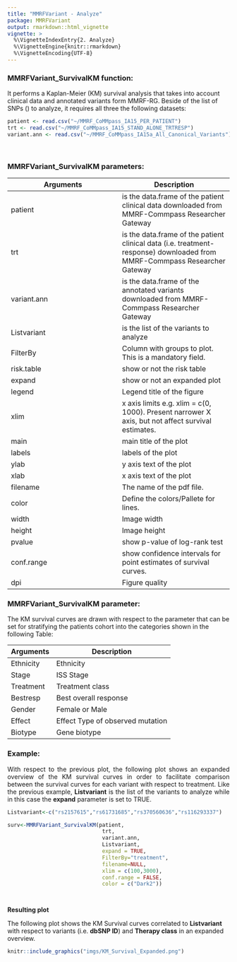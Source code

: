 ```yaml
---
title: "MMRFVariant - Analyze"
package: MMRFVariant
output: rmarkdown::html_vignette
vignette: >
  %\VignetteIndexEntry{2. Analyze}
  %\VignetteEngine{knitr::rmarkdown}
  %\VignetteEncoding{UTF-8}
---
```




### <b>MMRFVariant_SurvivalKM function:</b>

It performs a Kaplan-Meier (KM) survival analysis that takes into account clinical data and annotated variants form MMRF-RG. Beside of the list of SNPs (<ListSNPs>) to analyze, it requires all three the following datasets:<br>

```r

patient <- read.csv("~/MMRF_CoMMpass_IA15_PER_PATIENT")
trt <- read.csv("~/MMRF_CoMMpass_IA15_STAND_ALONE_TRTRESP")
variant.ann <- read.csv("~/MMRF_CoMMpass_IA15a_All_Canonical_Variants")


```
<br>
 

### <b>MMRFVariant_SurvivalKM parameters:</b>

**Arguments** | **Description**
-----|-----
patient|is the data.frame of the patient clinical data downloaded from MMRF-Commpass Researcher Gateway 
trt|is the data.frame of the patient clinical data (i.e. treatment-response) downloaded from MMRF-Commpass Researcher Gateway 
variant.ann| is the data.frame of the annotated variants downloaded from MMRF-Commpass Researcher Gateway
Listvariant| is the list of the variants to analyze
FilterBy| Column with groups to plot. This is a mandatory field.
risk.table| show or not the risk table
expand| show or not an expanded plot
legend| Legend title of the figure
xlim| x axis limits e.g. xlim = c(0, 1000). Present narrower X axis, but not affect survival estimates.
main| main title of the plot
labels| labels of the plot
ylab| y axis text of the plot
xlab| x axis text of the plot
filename| The name of the pdf file.
color| Define the colors/Pallete for lines.
width| Image width
height| Image height
pvalue| show p-value of log-rank test
conf.range|  show confidence intervals for point estimates of survival curves.
dpi| Figure quality


### <b>MMRFVariant_SurvivalKM <FilterBy> parameter:</b>

The KM survival curves are drawn with respect to the <FilterBy> parameter that can be set for stratifying the patients cohort into the categories shown in the following Table:


**Arguments** | **Description**
-----|-----
Ethnicity | Ethnicity 
Stage | ISS Stage
Treatment |  Treatment class
Bestresp |  Best overall response
Gender |  Female or Male
Effect |  Effect Type of observed mutation
Biotype |  Gene biotype




### Example:

<p align="justify">With respect to the previous plot, the following plot shows an expanded overview of the KM survival curves in order to facilitate comparison between the survival curves for each variant with respect to treatment.
Like the previous example, <b>Listvariant</b> is the list of the variants to analyze while in this case the  <b>expand</b> parameter is set to TRUE. </p>



```r

Listvariant<-c("rs2157615","rs61731685","rs370560636","rs116293337")

surv<-MMRFVariant_SurvivalKM(patient,  
                              trt,
                              variant.ann,
                              Listvariant,
                              expand = TRUE,
                              FilterBy="treatment", 
                              filename=NULL,
                              xlim = c(100,3000),
                              conf.range = FALSE,
                              color = c("Dark2"))




```



<div class="panel panel-info">
<div class="panel-heading"><b>Resulting plot</b></div>
<div class="panel-body">
</div>
</div>
The following plot shows the KM Survival curves correlated to <b>Listvariant</b> with respect to variants (i.e. <b>dbSNP ID</b>)  and <b>Therapy class</b> in an expanded overview.

```r
knitr::include_graphics("imgs/KM_Survival_Expanded.png")
```




